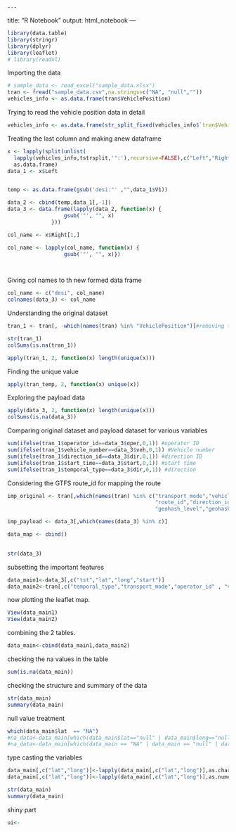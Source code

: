     ---
title: "R Notebook"
output: html_notebook
---

```r
library(data.table)
library(stringr)
library(dplyr)
library(leaflet)
# library(readxl)
```
Importing the data
```r
# sample_data <- read_excel("sample_data.xlsx")
tran <- fread("sample_data.csv",na.strings=c("NA", "null",""))
vehicles_info <- as.data.frame(tran$VehiclePosition)
```

Trying to read the vehicle position data in detail
```r
vehicles_info <- as.data.frame(str_split_fixed(vehicles_info$`tran$VehiclePosition`, ",", 18))

```

Treating the last column and making anew dataframe
```r
x <- lapply(split(unlist(
  lapply(vehicles_info,tstrsplit,'":'),recursive=FALSE),c("Left","Right")),
  as.data.frame)
data_1 <- x$Left


temp <- as.data.frame(gsub('desi:"' ,"",data_1$V1))

data_2 <- cbind(temp,data_1[,-1])
data_3 <- data.frame(lapply(data_2, function(x) {
                  gsub('"', "", x)
              }))

col_name <- x$Right[1,]

col_name <- lapply(col_name, function(x) {
                  gsub('"', "", x)})

 
```

Giving col names to th new formed data frame
```r

col_name <- c("desi", col_name)
colnames(data_3) <- col_name

```

Understanding the original dataset 

```r
tran_1 <- tran[, -which(names(tran) %in% "VehiclePosition")]#removing the last coln

str(tran_1)
colSums(is.na(tran_1))
```

```r

apply(tran_1, 2, function(x) length(unique(x)))

```
Finding the unique value
```r
apply(tran_temp, 2, function(x) unique(x))
```

Exploring the payload data
```r

apply(data_3, 2, function(x) length(unique(x)))
colSums(is.na(data_3))

```

Comparing original dataset and payload dataset for various variables
```r
sum(ifelse(tran_1$operator_id==data_3$oper,0,1)) #operator ID
sum(ifelse(tran_1$vehicle_number==data_3$veh,0,1)) #Vehicle number
sum(ifelse(tran_1$direction_id==data_3$dir,0,1)) #direction ID
sum(ifelse(tran_1$start_time==data_3$start,0,1)) #start time
sum(ifelse(tran_1$temporal_type==data_3$dir,0,1)) #direction

```
Considering the GTFS route_id for mapping the route 
```r
imp_original <- tran[,which(names(tran) %in% c("transport_mode","vehicle_number",
                                               "route_id","direction_id","next_stop",
                                               "geohash_level","geohash"))]

imp_payload <- data_3[,which(names(data_3) %in% c)]

data_map <- cbind()
       
```

```r
str(data_3)
```
subsetting the important features
```r
data_main1<-data_3[,c("tst","lat","long","start")]
data_main2<-tran[,c("temporal_type","transport_mode","operator_id" , "vehicle_number" ,"route_id" ,"start_time", "next_stop")]
```

now plotting the leaflet map.
```r
View(data_main1)
View(data_main2)
```

combining the 2 tables.
```r
data_main<-cbind(data_main1,data_main2)
```

checking the na values in the table
```r
sum(is.na(data_main))
```
checking the structure and summary of the data
```r
str(data_main)
summary(data_main)
```

null value treatment
```r

which(data_main$lat  == "NA")
#na_data<-data_main[which(data_main$lat=="null" | data_main$long=="null"),]
#na_data<-data_main[which(data_main == "NA" | data_main == "null" | data_main ==""),]
```
type casting the variables
```r
data_main[,c("lat","long")]<-lapply(data_main[,c("lat","long")],as.character)
data_main[,c("lat","long")]<-lapply(data_main[,c("lat","long")],as.numeric)
```

```r
str(data_main)
summary(data_main)
```









shiny part
```r
ui<-

```




